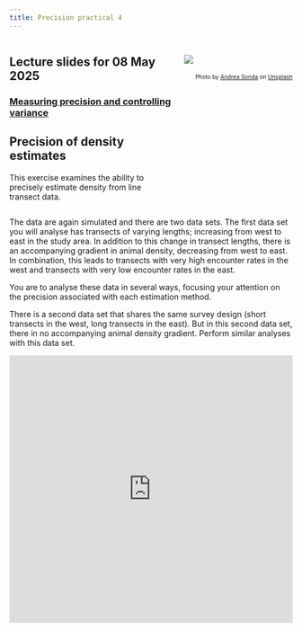 ```yaml
---
title: Precision practical 4
---
```


:::: {.columns}

::: {.column width='60%'}
::: {.callout-tip}
## Lecture slides for 08 May 2025

### [Measuring precision and controlling variance](../lectures/BlockD-22.pdf)
:::

## Precision of density estimates

This exercise examines the ability to precisely estimate density from line transect data.


:::

::: {.column width='40%'}
![](precision-unsplash.jpg)
---
<p style="font-size: x-small; text-align:right">Photo by <a href="https://unsplash.com/@andreasonda?utm_source=unsplash&utm_medium=referral&utm_content=creditCopyText">Andrea Sonda</a> on <a href="https://unsplash.com/s/photos/precision?utm_source=unsplash&utm_medium=referral&utm_content=creditCopyText">Unsplash</a></p>
:::

::::


The data are again simulated and there are two data sets.  The first data set you will analyse has transects of varying lengths; increasing from west to east in the study area.  In addition to this change in transect lengths, there is an accompanying gradient in animal density, decreasing from west to east.  In combination, this leads to transects with very high encounter rates in the west and transects with very low encounter rates in the east.

You are to analyse these data in several ways, focusing your attention on the precision associated with each estimation method.

There is a second data set that shares the same survey design (short transects in the west, long transects in the east).  But in this second data set, there in no accompanying animal density gradient.  Perform similar analyses with this data set.

<div style="position: relative; padding-bottom: 94.46064139941691%; height: 0;"><iframe src="https://www.loom.com/embed/4a0fd63a703940b7a17e833f3a15c438?sid=1f362a82-0095-4138-87f2-f4cea9cf711b" frameborder="0" webkitallowfullscreen mozallowfullscreen allowfullscreen style="position: absolute; top: 0; left: 0; width: 100%; height: 100%;"></iframe></div>
